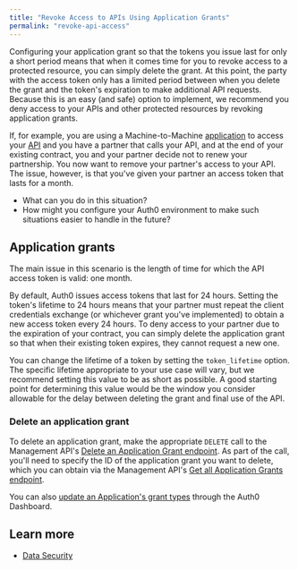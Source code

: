 ```yaml
---
title: "Revoke Access to APIs Using Application Grants"
permalink: "revoke-api-access"
---
```

Configuring your application grant so that the tokens you issue last for only a short period means that when it comes time for you to revoke access to a protected resource, you can simply delete the grant. At this point, the party with the <Tooltip tip="Access Token: Authorization credential, in the form of an opaque string or JWT, used to access an API." cta="View Glossary" href="/docs/glossary?term=access+token">access token</Tooltip> only has a limited period between when you delete the grant and the token's expiration to make additional API requests. Because this is an easy (and safe) option to implement, we recommend you deny access to your APIs and other protected resources by revoking application grants.

If, for example, you are using a Machine-to-Machine [application](/docs/get-started/applications) to access your [API](/docs/get-started/apis) and you have a partner that calls your API, and at the end of your existing contract, you and your partner decide not to renew your partnership. You now want to remove your partner's access to your API. The issue, however, is that you've given your partner an access token that lasts for a month.

* What can you do in this situation?
* How might you configure your Auth0 environment to make such situations easier to handle in the future?

## Application grants

The main issue in this scenario is the length of time for which the API access token is valid: one month.

By default, Auth0 issues access tokens that last for 24 hours. Setting the token's lifetime to 24 hours means that your partner must repeat the client credentials exchange (or whichever grant you've implemented) to obtain a new access token every 24 hours. To deny access to your partner due to the expiration of your contract, you can simply delete the application grant so that when their existing token expires, they cannot request a new one.

You can change the lifetime of a token by setting the `token_lifetime` option. The specific lifetime appropriate to your use case will vary, but we recommend setting this value to be as short as possible. A good starting point for determining this value would be the window you consider allowable for the delay between deleting the grant and final use of the API.

### Delete an application grant

To delete an application grant, make the appropriate `DELETE` call to the <Tooltip tip="Management API: A product to allow customers to perform administrative tasks." cta="View Glossary" href="/docs/glossary?term=Management+API">Management API</Tooltip>'s [Delete an Application Grant endpoint](https://auth0.com/docs/api/management/v2#!/Client_Grants/delete_client_grants_by_id). As part of the call, you'll need to specify the ID of the application grant you want to delete, which you can obtain via the Management API's [Get all Application Grants endpoint](https://auth0.com/docs/api/management/v2#!/Client_Grants/get_client_grants).

You can also [update an Application's grant types](/docs/get-started/applications/update-grant-types) through the <Tooltip tip="Auth0 Dashboard: Auth0's main product to configure your services." cta="View Glossary" href="/docs/glossary?term=Auth0+Dashboard">Auth0 Dashboard</Tooltip>.

## Learn more

* [Data Security](/docs/secure/security-guidance/data-security)